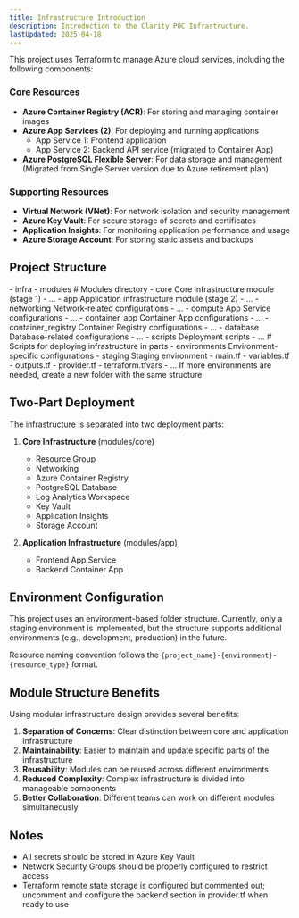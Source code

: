 ```yaml
---
title: Infrastructure Introduction
description: Introduction to the Clarity POC Infrastructure.
lastUpdated: 2025-04-18
---
```



This project uses Terraform to manage Azure cloud services, including the following components:

### Core Resources
- **Azure Container Registry (ACR)**: For storing and managing container images
- **Azure App Services (2)**: For deploying and running applications
  - App Service 1: Frontend application
  - App Service 2: Backend API service (migrated to Container App)
- **Azure PostgreSQL Flexible Server**: For data storage and management (Migrated from Single Server version due to Azure retirement plan)

### Supporting Resources
- **Virtual Network (VNet)**: For network isolation and security management
- **Azure Key Vault**: For secure storage of secrets and certificates
- **Application Insights**: For monitoring application performance and usage
- **Azure Storage Account**: For storing static assets and backups

## Project Structure

<FileTree>
- infra
  - modules # Modules directory
    - core Core infrastructure module (stage 1)
      - ...
    - app Application infrastructure module (stage 2)
      - ...
    - networking Network-related configurations
      - ...
    - compute App Service configurations
      - ...
    - container_app Container App configurations
      - ...
    - container_registry Container Registry configurations
      - ...
    - database Database-related configurations
      - ...
  - scripts Deployment scripts
      - ... # Scripts for deploying infrastructure in parts
  - environments Environment-specific configurations
    - staging Staging environment
      - main.tf 
      - variables.tf 
      - outputs.tf 
      - provider.tf 
      - terraform.tfvars 
    - ... If more environments are needed, create a new folder with the same structure
</FileTree>

## Two-Part Deployment

The infrastructure is separated into two deployment parts:

1. **Core Infrastructure** (modules/core)
   - Resource Group
   - Networking
   - Azure Container Registry
   - PostgreSQL Database
   - Log Analytics Workspace
   - Key Vault
   - Application Insights
   - Storage Account

2. **Application Infrastructure** (modules/app)
   - Frontend App Service
   - Backend Container App

## Environment Configuration

This project uses an environment-based folder structure. Currently, only a staging environment is implemented, but the structure supports additional environments (e.g., development, production) in the future. 

Resource naming convention follows the `{project_name}-{environment}-{resource_type}` format.

## Module Structure Benefits

Using modular infrastructure design provides several benefits:

1. **Separation of Concerns**: Clear distinction between core and application infrastructure
2. **Maintainability**: Easier to maintain and update specific parts of the infrastructure
3. **Reusability**: Modules can be reused across different environments
4. **Reduced Complexity**: Complex infrastructure is divided into manageable components
5. **Better Collaboration**: Different teams can work on different modules simultaneously

## Notes

- All secrets should be stored in Azure Key Vault
- Network Security Groups should be properly configured to restrict access
- Terraform remote state storage is configured but commented out; uncomment and configure the backend section in provider.tf when ready to use
